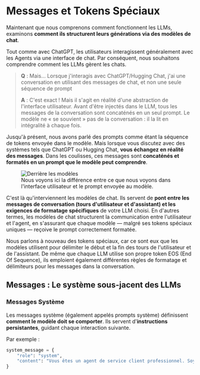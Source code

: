 # Messages et Tokens Spéciaux

Maintenant que nous comprenons comment fonctionnent les LLMs, examinons **comment ils structurent leurs générations via des modèles de chat**.

Tout comme avec ChatGPT, les utilisateurs interagissent généralement avec les Agents via une interface de chat. Par conséquent, nous souhaitons comprendre comment les LLMs gèrent les chats.

> **Q** : Mais… Lorsque j'interagis avec ChatGPT/Hugging Chat, j'ai une conversation en utilisant des messages de chat, et non une seule séquence de prompt  
>  
> **A** : C'est exact ! Mais il s'agit en réalité d'une abstraction de l'interface utilisateur. Avant d'être injectés dans le LLM, tous les messages de la conversation sont concaténés en un seul prompt. Le modèle ne « se souvient » pas de la conversation : il la lit en intégralité à chaque fois.

Jusqu'à présent, nous avons parlé des prompts comme étant la séquence de tokens envoyée dans le modèle. Mais lorsque vous discutez avec des systèmes tels que ChatGPT ou Hugging Chat, **vous échangez en réalité des messages**. Dans les coulisses, ces messages sont **concaténés et formatés en un prompt que le modèle peut comprendre**.

<figure>
<img src="https://huggingface.co/datasets/agents-course/course-images/resolve/main/en/unit1/assistant.jpg" alt="Derrière les modèles"/>
<figcaption>Nous voyons ici la différence entre ce que nous voyons dans l'interface utilisateur et le prompt envoyée au modèle.</figcaption>
</figure>

C'est là qu'interviennent les modèles de chat. Ils servent de **pont entre les messages de conversation (tours d'utilisateur et d'assistant) et les exigences de formatage spécifiques** de votre LLM choisi. En d'autres termes, les modèles de chat structurent la communication entre l'utilisateur et l'agent, en s'assurant que chaque modèle — malgré ses tokens spéciaux uniques — reçoive le prompt correctement formatée.

Nous parlons à nouveau des tokens spéciaux, car ce sont eux que les modèles utilisent pour délimiter le début et la fin des tours de l'utilisateur et de l'assistant. De même que chaque LLM utilise son propre token EOS (End Of Sequence), ils emploient également différentes règles de formatage et délimiteurs pour les messages dans la conversation.

## Messages : Le système sous-jacent des LLMs
### Messages Système

Les messages système (également appelés prompts système) définissent **comment le modèle doit se comporter**. Ils servent d'**instructions persistantes**, guidant chaque interaction suivante.

Par exemple :

```python
system_message = {
    "role": "system",
    "content": "Vous êtes un agent de service client professionnel. Soyez toujours poli, clair et utile."
}

